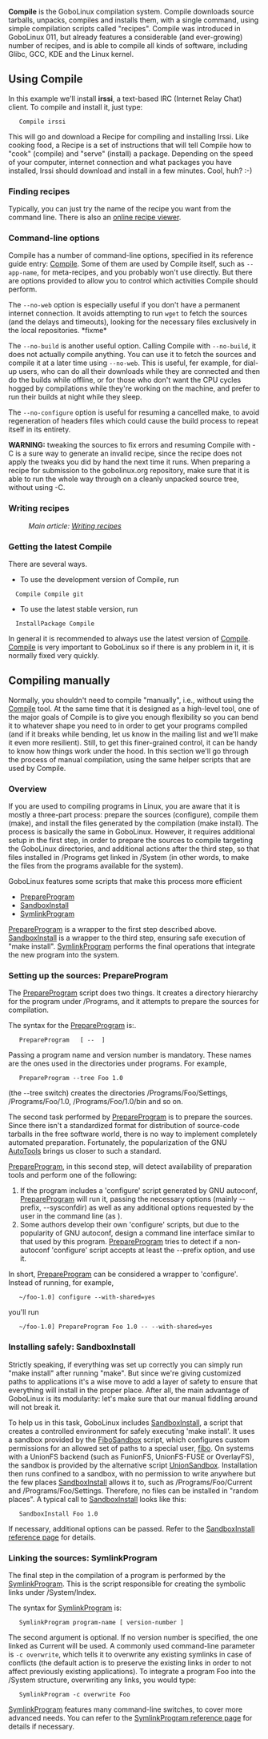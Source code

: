 {{Handbook Navigation}}

'''Compile''' is the GoboLinux compilation system. Compile downloads source tarballs, unpacks, compiles and installs them, with a single command, using simple compilation scripts called "recipes". Compile was introduced in GoboLinux 011, but already features a considerable (and ever-growing) number of recipes, and is able to compile all kinds of software, including Glibc, GCC, KDE and the Linux kernel. 

== Using Compile ==

In this example we'll install '''irssi''', a text-based IRC (Internet Relay Chat) client.  To compile and install it, just type:

    Compile irssi 

This will go and download a Recipe for compiling and installing Irssi.  Like cooking food, a  Recipe is a set of instructions that will tell Compile how to "cook" (compile) and "serve" (install) a package.  Depending on the speed of your computer, internet connection and what packages you have installed, Irssi should download and install in a few minutes.  Cool, huh? :-)

=== Finding recipes ===

Typically, you can just try the name of the recipe you want from the command line. There is also an [http://recipes.gobolinux.org online recipe viewer].

=== Command-line options ===

Compile has a number of command-line options, specified in its reference guide entry: [[Compile]]. 
Some of them are used by Compile itself, such as <code>--app-name</code>, for meta-recipes, and you probably won't use directly. But there are options provided to allow you to control which activities Compile should perform.

The <code>--no-web</code> option is especially useful if you don't have a permanent internet connection. It avoids attempting to run <code>wget</code> to fetch the sources (and the delays and timeouts), looking for the necessary files exclusively in the local repositories. *fixme*{{Question | local repositories? Where is that? I think a new user will be confused by "local repositories" if that is not written where it is :)}}

The <code>--no-build</code> is another useful option. Calling Compile with <code>--no-build</code>, it does not actually compile anything. You can use it to fetch the sources and compile it at a later time using <code>--no-web</code>. This is useful, fer example, for dial-up users, who can do all their downloads while they are connected and then do the builds while offline, or for those who don't want the CPU cycles hogged by compilations while they're working on the machine, and prefer to run their builds at night while they sleep.

The <code>--no-configure</code> option is useful for resuming a cancelled make, to avoid regeneration of headers files which could cause the build process to repeat itself in its entirety.

'''WARNING:''' tweaking the sources to fix errors and resuming Compile with -C is a sure way to generate an invalid recipe, since the recipe does not apply the tweaks you did by hand the next time it runs. When preparing a recipe for submission to the gobolinux.org repository, make sure that it is able to run the whole way through on a cleanly unpacked source tree, without using -C.

=== Writing recipes ===

:''Main article: [[Writing recipes]]''

=== Getting the latest Compile ===

There are several ways.

* To use the development version of Compile, run 
   Compile Compile git
* To use the latest stable version, run 
   InstallPackage Compile

In general it is recommended to always use the latest version of [[Compile]]. [[Compile]] is very important to GoboLinux so 
if there is any problem in it, it is normally fixed very quickly.

== Compiling manually ==

Normally, you shouldn't need to compile "manually", i.e., without using the [[Compile]] tool. At the same time that it is designed as a high-level tool, one of the major goals of Compile is to give you enough flexibility so you can bend it to whatever shape you need to in order to get your programs compiled (and if it breaks while bending, let us know in the mailing list and we'll make it even more resilient). Still, to get this finer-grained control, it can be handy to know how things work under the hood. In this section we'll go through the process of manual compilation, using the same helper scripts that are used by Compile.

=== Overview ===

If you are used to compiling programs in Linux, you are aware that it is mostly a three-part process: prepare the sources (configure), compile them (make), and install the files generated by the compilation (make install). The process is basically the same in GoboLinux. However, it requires additional setup in the first step, in order to prepare the sources to compile targeting the GoboLinux directories, and additional actions after the third step, so that files installed in /Programs get linked in /System (in other words, to make the files from the programs available for the system).

GoboLinux features some scripts that make this process more efficient

* [[PrepareProgram]]
* [[SandboxInstall]]
* [[SymlinkProgram]]

[[PrepareProgram]] is a wrapper to the first step described above. [[SandboxInstall]] is a wrapper to the third step, ensuring safe execution of "make install". [[SymlinkProgram]] performs the final operations that integrate the new program into the system.

===  Setting up the sources: PrepareProgram ===

The [[PrepareProgram]] script does two things. It creates a directory hierarchy for the program under /Programs, and it attempts to prepare the sources for compilation.

The syntax for the [[PrepareProgram]] is:.


    PrepareProgram <program-name> <version-number> [ -- <additional-options> ] 


Passing a program name and version number is mandatory. These names are the ones used in the directories under programs. For example,


    PrepareProgram --tree Foo 1.0 


(the --tree switch) creates the directories /Programs/Foo/Settings, /Programs/Foo/1.0, /Programs/Foo/1.0/bin and so on.

The second task performed by [[PrepareProgram]] is to prepare the sources. Since there isn't a standardized format for distribution of source-code tarballs in the free software world, there is no way to implement completely automated preparation. Fortunately, the popularization of the GNU [[AutoTools]] brings us closer to such a standard.

[[PrepareProgram]], in this second step, will detect availability of preparation tools and perform one of the following:

# If the program includes a 'configure' script generated by GNU autoconf, [[PrepareProgram]] will run it, passing the necessary options (mainly --prefix, --sysconfdir) as well as any additional options requested by the user in the command line (as <additional-options>).
# Some authors develop their own 'configure' scripts, but due to the popularity of GNU autoconf, design a command line interface similar to that used by this program. [[PrepareProgram]] tries to detect if a non-autoconf 'configure' script accepts at least the --prefix option, and use it.

In short, [[PrepareProgram]] can be considered a wrapper to 'configure'. Instead of running, for example,


    ~/foo-1.0] configure --with-shared=yes 


you'll run


    ~/foo-1.0] PrepareProgram Foo 1.0 -- --with-shared=yes 


===  Installing safely: SandboxInstall ===

Strictly speaking, if everything was set up correctly you can simply run "make install" after running "make". But since we're giving customized paths to applications it's a wise move to add a layer of safety to ensure that everything will install in the proper place. After all, the main advantage of GoboLinux is its modularity: let's make sure that our manual fiddling around will not break it.

To help us in this task, GoboLinux includes [[SandboxInstall]], a script that creates a controlled environment for safely executing 'make install'. It uses a sandbox provided by the [[FiboSandbox]] script, which configures custom permissions for an allowed set of paths to a special user, [[fibo]]. On systems with a UnionFS backend (such as FunionFS, UnionFS-FUSE or OverlayFS), the sandbox is provided by the alternative script [[UnionSandbox]].  Installation then runs confined to a sandbox, with no permission to write anywhere but the few places [[SandboxInstall]] allows it to, such as /Programs/Foo/Current and /Programs/Foo/Settings. Therefore, no files can be installed in "random places". A typical call to [[SandboxInstall]] looks like this:


    SandboxInstall Foo 1.0 


If necessary, additional options can be passed. Refer to the [[SandboxInstall | SandboxInstall reference page]] for details.

===  Linking the sources: SymlinkProgram ===

The final step in the compilation of a program is performed by the [[SymlinkProgram]]. This is the script responsible for creating the symbolic links under /System/Index.

The syntax for [[SymlinkProgram]] is:


    SymlinkProgram program-name [ version-number ]


The second argument is optional. If no version number is specified, the one linked as Current will be used. A commonly used command-line parameter is <code>-c overwrite</code>, which tells it to overwrite any existing symlinks in case of conflicts (the default action is to preserve the existing links in order to not affect previously existing applications). To integrate a program Foo into the /System structure, overwriting any links, you would type:


    SymlinkProgram -c overwrite Foo 


[[SymlinkProgram]] features many command-line switches, to cover more advanced needs. You can refer to the [[SymlinkProgram | SymlinkProgram reference page]] for details if necessary.

{{Compile}}
